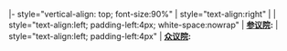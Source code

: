 |- style="vertical-align: top; font-size:90%"
| style="text-align:right" | '''{{{congress}}}'''
| style="text-align:left; padding-left:4px; white-space:nowrap" | '''[[参议院]]:''' {{{senators}}}
| style="text-align:left; padding-left:4px" | '''[[众议院]]:''' {{{representatives}}}<noinclude>
{{documentation|Template:USCongRep-start/doc}}
</noinclude>